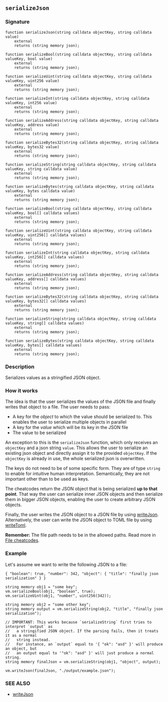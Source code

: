 ## `serializeJson`

### Signature

```solidity
function serializeJson(string calldata objectKey, string calldata value)
    external
    returns (string memory json);

function serializeBool(string calldata objectKey, string calldata valueKey, bool value)
    external
    returns (string memory json);

function serializeUint(string calldata objectKey, string calldata valueKey, uint256 value)
    external
    returns (string memory json);

function serializeInt(string calldata objectKey, string calldata valueKey, int256 value)
    external
    returns (string memory json);

function serializeAddress(string calldata objectKey, string calldata valueKey, address value)
    external
    returns (string memory json);

function serializeBytes32(string calldata objectKey, string calldata valueKey, bytes32 value)
    external
    returns (string memory json);

function serializeString(string calldata objectKey, string calldata valueKey, string calldata value)
    external
    returns (string memory json);

function serializeBytes(string calldata objectKey, string calldata valueKey, bytes calldata value)
    external
    returns (string memory json);

function serializeBool(string calldata objectKey, string calldata valueKey, bool[] calldata values)
    external
    returns (string memory json);

function serializeUint(string calldata objectKey, string calldata valueKey, uint256[] calldata values)
    external
    returns (string memory json);

function serializeInt(string calldata objectKey, string calldata valueKey, int256[] calldata values)
    external
    returns (string memory json);

function serializeAddress(string calldata objectKey, string calldata valueKey, address[] calldata values)
    external
    returns (string memory json);

function serializeBytes32(string calldata objectKey, string calldata valueKey, bytes32[] calldata values)
    external
    returns (string memory json);

function serializeString(string calldata objectKey, string calldata valueKey, string[] calldata values)
    external
    returns (string memory json);

function serializeBytes(string calldata objectKey, string calldata valueKey, bytes[] calldata values)
    external
    returns (string memory json);
```

### Description

Serializes values as a stringified JSON object.

### How it works

The idea is that the user serializes the values of the JSON file and finally writes that object to a file. The user needs to pass:

- A key for the _object_ to which the value should be serialized to. This enables the user to serialize multiple objects in parallel
- A key for the _value_ which will be its key in the JSON file
- The value to be serialized

An exception to this is the `serializeJson` function, which only receives an `objectKey` and a json string `value`. This allows the user to serialize an existing json object and directly assign it to the provided `objectKey`. If the `objectKey` is already in use, the whole serialized json is overwritten.

The keys do not need to be of some specific form. They are of type `string` to enable for intuitive human interpretation. Semantically, they are not important other than to be used as keys.

The cheatcodes return the JSON object that is being serialized **up to that point**. That way the user can serialize inner JSON objects and then serialize them in bigger JSON objects, enabling the user to create arbitrary JSON objects.

Finally, the user writes the JSON object to a JSON file by using [writeJson](/reference/cheatcodes/write-json.mdx).
Alternatively, the user can write the JSON object to TOML file by using [writeToml](/reference/cheatcodes/write-toml.mdx).

**Remember:** The file path needs to be in the allowed paths. Read more in [File cheatcodes](/reference/cheatcodes/fs.mdx).

### Example

Let's assume we want to write the following JSON to a file:

`{ "boolean": true, "number": 342, "object": { "title": "finally json serialization" } }`

```solidity
string memory obj1 = "some key";
vm.serializeBool(obj1, "boolean", true);
vm.serializeUint(obj1, "number", uint256(342));

string memory obj2 = "some other key";
string memory output = vm.serializeString(obj2, "title", "finally json serialization");

// IMPORTANT: This works because `serializeString` first tries to interpret `output` as
//   a stringified JSON object. If the parsing fails, then it treats it as a normal
//   string instead.
//   For instance, an `output` equal to '{ "ok": "asd" }' will produce an object, but
//   an output equal to '"ok": "asd" }' will just produce a normal string.
string memory finalJson = vm.serializeString(obj1, "object", output);

vm.writeJson(finalJson, "./output/example.json");
```

### SEE ALSO

- [writeJson](/reference/cheatcodes/write-json.mdx)
